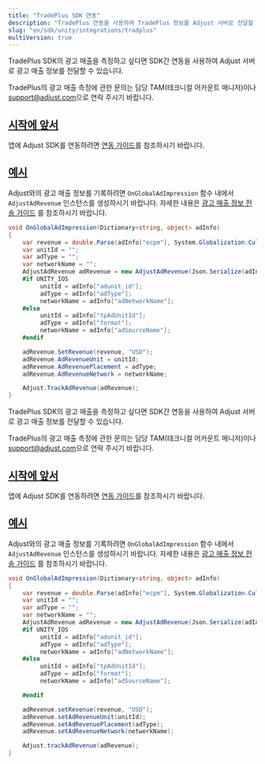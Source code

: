 ```yaml
---
title: "TradePlus SDK 연동"
description: "TradePlus 연동을 사용하여 TradePlus 정보를 Adjust 서버로 전달할 수 있습니다. "
slug: "en/sdk/unity/integrations/tradplus"
multiVersion: true
---
```

<sdkversion version="v5"> 

TradePlus SDK의 광고 매출을 측정하고 싶다면 SDK간 연동을 사용하여 Adjust 서버로 광고 매출 정보를 전달할 수 있습니다.
<callout type="note"> 

TradePlus의 광고 매출 측정에 관한 문의는 담당 TAM\(테크니컬 어카운트 매니저\)이나 [support@adjust.com](mailto:support@adjust.com)으로 연락 주시기 바랍니다.
</Callout> 

[시작에 앞서](before-you-begin)
--------------------------

앱에 Adjust SDK를 연동하려면 [연동 가이드](/en/sdk/unity)를 참조하시기 바랍니다.

[예시](example)
-------------

Adjust와의 광고 매출 정보를 기록하려면 `OnGlobalAdImpression` 함수 내에서 `AdjustAdRevenue` 인스턴스를 생성하시기 바랍니다. 자세한 내용은 [광고 매출 정보 전송 가이드](/en/sdk/unity/features/ad-revenue) 를 참조하시기 바랍니다.

```cs
void OnGlobalAdImpression(Dictionary<string, object> adInfo)
{
    var revenue = double.Parse(adInfo["ecpm"], System.Globalization.CultureInfo.InvariantCulture) / 1000;
    var unitId = "";
    var adType = "";
    var networkName = "";
    AdjustAdRevenue adRevenue = new AdjustAdRevenue(Json.Serialize(adInfo));
    #if UNITY_IOS
         unitId = adInfo["adunit_id"];
         adType = adInfo["adType"];
         networkName = adInfo["adNetworkName"];
    #else
         unitId = adInfo["tpAdUnitId"];
         adType = adInfo["format"];
         networkName = adInfo["adSourceName"];
    #endif

    adRevenue.SetRevenue(revenue, "USD");
    adRevenue.AdRevenueUnit = unitId;
    adRevenue.AdRevenuePlacement = adType;
    adRevenue.AdRevenueNetwork = networkName;

    Adjust.TrackAdRevenue(adRevenue);
}
```

</SdkVersion> <sdkversion version="v4"> <minorversion added="v4.37.1"> 

TradePlus SDK의 광고 매출을 측정하고 싶다면 SDK간 연동을 사용하여 Adjust 서버로 광고 매출 정보를 전달할 수 있습니다.
</MinorVersion> <callout type="note"> 

TradePlus의 광고 매출 측정에 관한 문의는 담당 TAM\(테크니컬 어카운트 매니저\)이나 [support@adjust.com](mailto:support@adjust.com)으로 연락 주시기 바랍니다.
</Callout> 

[시작에 앞서](before-you-begin)
--------------------------

앱에 Adjust SDK를 연동하려면 [연동 가이드](/en/sdk/unity)를 참조하시기 바랍니다.

[예시](example)
-------------

Adjust와의 광고 매출 정보를 기록하려면 `OnGlobalAdImpression` 함수 내에서 `AdjustAdRevenue` 인스턴스를 생성하시기 바랍니다. 자세한 내용은 [광고 매출 정보 전송 가이드](/en/sdk/unity/features/ad-revenue) 를 참조하시기 바랍니다.

```cs
void OnGlobalAdImpression(Dictionary<string, object> adInfo)
{
    var revenue = double.Parse(adInfo["ecpm"], System.Globalization.CultureInfo.InvariantCulture) / 1000;
    var unitId = "";
    var adType = "";
    var networkName = "";
    AdjustAdRevenue adRevenue = new AdjustAdRevenue(Json.Serialize(adInfo));
    #if UNITY_IOS
         unitId = adInfo["adunit_id"];
         adType = adInfo["adType"];
         networkName = adInfo["adNetworkName"];
    #else
         unitId = adInfo["tpAdUnitId"];
         adType = adInfo["format"];
         networkName = adInfo["adSourceName"];

    #endif

    adRevenue.setRevenue(revenue, "USD");
    adRevenue.setAdRevenueUnit(unitId);
    adRevenue.setAdRevenuePlacement(adType);
    adRevenue.setAdRevenueNetwork(networkName);

    Adjust.trackAdRevenue(adRevenue);
}
```

</SdkVersion>

